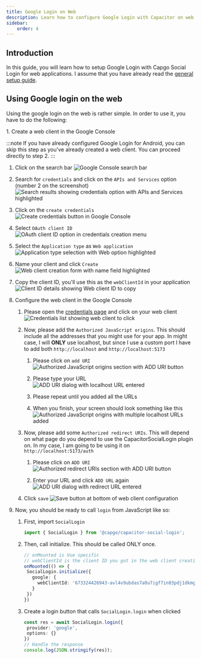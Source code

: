 ```yaml
---
title: Google Login on Web
description: Learn how to configure Google Login with Capacitor on web with @capgo/capacitor-social-login.
sidebar:
    order: 4
---
```


## Introduction

In this guide, you will learn how to setup Google Login with Capgo Social Login for web applications.
I assume that you have already read the [general setup guide](/docs/plugins/social-login/google/general/).

## Using Google login on the web

Using the google login on the web is rather simple.
In order to use it, you have to do the following:

<Steps>
1. Create a web client in the Google Console
   
   :::note
   If you have already configured Google Login for Android, you can skip this step as you've already created a web client. You can proceed directly to step 2.
   :::
   
   1. Click on the search bar
      <img src="/social-login-assets/google_cons_search.png" alt="Google Console search bar" />
   
   2. Search for `credentials` and click on the `APIs and Services` option (number 2 on the screenshot)
      <img src="/social-login-assets/google_cons_cred_search.png" alt="Search results showing credentials option with APIs and Services highlighted" />
   
   3. Click on the `create credentials`
      <img src="/social-login-assets/google_cons_create_cred.png" alt="Create credentials button in Google Console" />
   
   4. Select `OAuth client ID`
      <img src="/social-login-assets/google_cons_cred_oauth.png" alt="OAuth client ID option in credentials creation menu" />
   
   5. Select the `Application type` as `Web application`
      <img src="/social-login-assets/google_cons_app_type_web.png" alt="Application type selection with Web option highlighted" />
   
   6. Name your client and click `Create`
      <img src="/social-login-assets/google_cons_web_app_create.png" alt="Web client creation form with name field highlighted" />
   
   7. Copy the client ID, you'll use this as the `webClientId` in your application
      <img src="/social-login-assets/google_cons_copy_web_client_id.png" alt="Client ID details showing Web client ID to copy" />

2. Configure the web client in the Google Console

   1. Please open the [credentials page](https://console.cloud.google.com/apis/credentials) and click on your web client
      <img src="/social-login-assets/google_cons_open_web_client_id.png" alt="Credentials list showing web client to click" />

   2. Now, please add the `Authorized JavaScript origins`. This should include all the addresses that you might use for your app. In might case, I will **ONLY** use localhost, but since I use a custom port I have to add both `http://localhost` and `http://localhost:5173`
    
      1. Please click on `add URI`
         <img src="/social-login-assets/google_cons_authorized_js_add_btn.png" alt="Authorized JavaScript origins section with ADD URI button" />
    
      2. Please type your URL
         <img src="/social-login-assets/google_cons_authorized_js_typed_url.png" alt="ADD URI dialog with localhost URL entered" />
    
      3. Please repeat until you added all the URLs
    
      4. When you finish, your screen should look something like this
         <img src="/social-login-assets/google_cons_authorized_js_final.png" alt="Authorized JavaScript origins with multiple localhost URLs added" />

   3. Now, please add some `Authorized redirect URIs`. This will depend on what page do you depend to use the CapacitorSocialLogin plugin on. In my case, I am going to be using it on `http://localhost:5173/auth` 
    
      1. Please click on `ADD URI`
         <img src="/social-login-assets/google_cons_web_add_redirect_url_1.png" alt="Authorized redirect URIs section with ADD URI button" />
    
      2. Enter your URL and click `ADD URL` again
         <img src="/social-login-assets/google_cons_web_add_redirect_url_2.png" alt="ADD URI dialog with redirect URL entered" />

   4. Click `save`
      <img src="/social-login-assets/google_cons_web_app_save.png" alt="Save button at bottom of web client configuration" />

3. Now, you should be ready to call `login` from JavaScript like so:

   1. First, import `SocialLogin`
  
      ```typescript
      import { SocialLogin } from '@capgo/capacitor-social-login';
      ```

   2. Then, call initialize. This should be called ONLY once.
  
      ```typescript
      // onMounted is Vue specific
      // webClientId is the client ID you got in the web client creation step not the android client ID.
      onMounted(() => {
       SocialLogin.initialize({
         google: {
           webClientId: '673324426943-avl4v9ubdas7a0u7igf7in03pdj1dkmg.apps.googleusercontent.com',
         }
       })
      })
      ```
  
   3. Create a login button that calls `SocialLogin.login` when clicked
  
      ```typescript
      const res = await SocialLogin.login({
       provider: 'google',
       options: {}
      })
      // Handle the response
      console.log(JSON.stringify(res));
      ```
</Steps>

